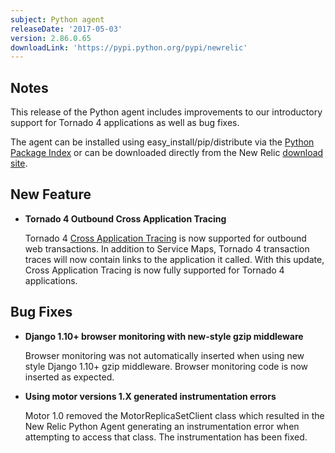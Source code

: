 ```yaml
---
subject: Python agent
releaseDate: '2017-05-03'
version: 2.86.0.65
downloadLink: 'https://pypi.python.org/pypi/newrelic'
---
```


## Notes

This release of the Python agent includes improvements to our introductory support for Tornado 4 applications as well as bug fixes.

The agent can be installed using easy_install/pip/distribute via the [Python Package Index](https://pypi.python.org/pypi/newrelic) or can be downloaded directly from the New Relic [download site](https://download.newrelic.com/python_agent/release/).

## New Feature

* **Tornado 4 Outbound Cross Application Tracing**

  Tornado 4 [Cross Application Tracing](https://docs.newrelic.com/docs/apm/transactions/cross-application-traces/cross-application-tracing) is now supported for outbound web transactions. In addition to Service Maps, Tornado 4 transaction traces will now contain links to the application it called. With this update, Cross Application Tracing is now fully supported for Tornado 4 applications.

## Bug Fixes

* **Django 1.10+ browser monitoring with new-style gzip middleware**

  Browser monitoring was not automatically inserted when using new style Django 1.10+ gzip middleware. Browser monitoring code is now inserted as expected.
* **Using motor versions 1.X generated instrumentation errors**

  Motor 1.0 removed the MotorReplicaSetClient class which resulted in the New Relic Python Agent generating an instrumentation error when attempting to access that class. The instrumentation has been fixed.
